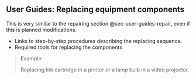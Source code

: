 ## User Guides: Replacing equipment components {#sec-user-guides-replacing-equipment-components}

This is very similar to the repairing section @sec-user-guides-repair, even if this is planned modifications.

-   Links to step-by-step procedures describing the replacing sequence.
-   Required tools for replacing the components

> Example
>
> Replacing Ink cartridge in a printer or a lamp bulb in a video projector.
